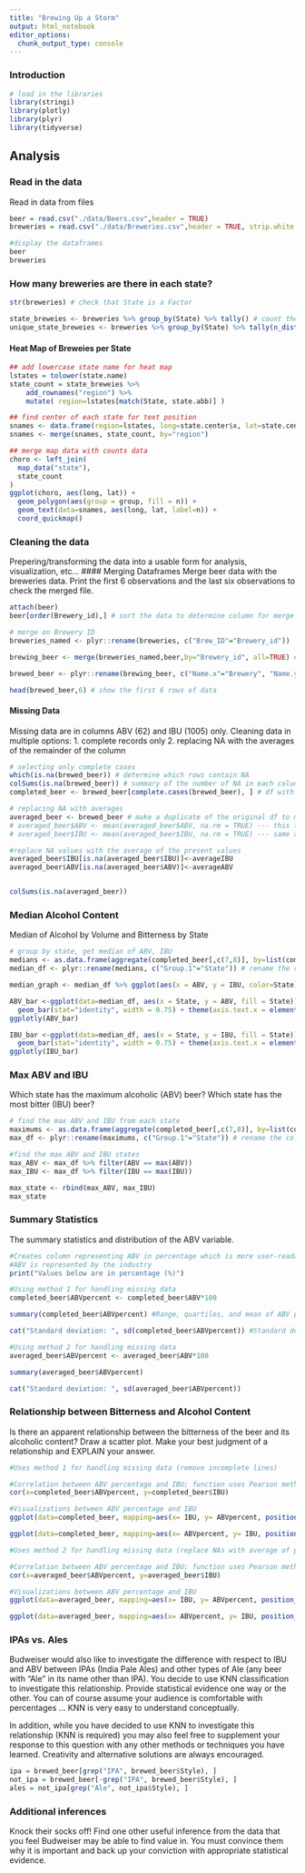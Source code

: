 ```yaml
---
title: "Brewing Up a Storm"
output: html_notebook
editor_options: 
  chunk_output_type: console
---
```

### Introduction

```r
# load in the libraries
library(stringi)
library(plotly)
library(plyr)
library(tidyverse)
```

## Analysis

### Read in the data
Read in data from files
```r
beer = read.csv("./data/Beers.csv",header = TRUE)
breweries = read.csv("./data/Breweries.csv",header = TRUE, strip.white = TRUE)

#display the dataframes
beer
breweries

```


### How many breweries are there in each state?

```r

str(breweries) # check that State is a Factor

state_breweies <- breweries %>% group_by(State) %>% tally() # count the number of breweries within a state
unique_state_breweies <- breweries %>% group_by(State) %>% tally(n_distinct(Name)) # check for any duplicates

```

#### Heat Map of Breweies per State

```r
## add lowercase state name for heat map
lstates = tolower(state.name)
state_count = state_breweies %>% 
    add_rownames("region") %>% 
    mutate( region=lstates[match(State, state.abb)] )

## find center of each state for text position 
snames <- data.frame(region=lstates, long=state.center$x, lat=state.center$y)
snames <- merge(snames, state_count, by="region")

## merge map data with counts data
choro <- left_join(
  map_data("state"), 
  state_count
)
ggplot(choro, aes(long, lat)) +
  geom_polygon(aes(group = group, fill = n)) + 
  geom_text(data=snames, aes(long, lat, label=n)) +
  coord_quickmap()


```

### Cleaning the data
Prepering/transforming the data into a usable form for analysis, visualization, etc... 
#### Merging Dataframes
Merge beer data with the breweries data. Print the first 6 observations and the last six observations to check the merged file.  
```r

attach(beer)
beer[order(Brewery_id),] # sort the data to determine column for merge

# merge on Brewery ID
breweries_named <- plyr::rename(breweries, c("Brew_ID"="Brewery_id"))

brewing_beer <- merge(breweries_named,beer,by="Brewery_id", all=TRUE) # outter join

brewed_beer <- plyr::rename(brewing_beer, c("Name.x"="Brewery", "Name.y"="Beer")) # rename breweries and beer

head(brewed_beer,6) # show the first 6 rows of data

```

#### Missing Data
Missing data are in columns ABV (62) and IBU (1005) only. 
Cleaning data in multiple options:
1. complete records only
2. replacing NA with the averages of the remainder of the column

```r
# selecting only complete cases
which(is.na(brewed_beer)) # determine which rows contain NA
colSums(is.na(brewed_beer)) # summary of the number of NA in each column
completed_beer <- brewed_beer[complete.cases(brewed_beer), ] # df with only complete records

# replacing NA with averages
averaged_beer <- brewed_beer # make a duplicate of the original df to manipulate
# averaged_beer$ABV <- mean(averaged_beer$ABV, na.rm = TRUE) --- this function replaces the entire column with the average value of ABV instead of only the column values that are 'NA'
# averaged_beer$IBU <- mean(averaged_beer$IBU, na.rm = TRUE) --- same as above but with IBU

#replace NA values with the average of the present values
averaged_beer$IBU[is.na(averaged_beer$IBU)]<-averageIBU
averaged_beer$ABV[is.na(averaged_beer$ABV)]<-averageABV


colSums(is.na(averaged_beer))

```

### Median Alcohol Content
Median of Alcohol by Volume and Bitterness by State
```r
# group by state, get median of ABV, IBU
medians <- as.data.frame(aggregate(completed_beer[,c(7,8)], by=list(completed_beer$State), FUN=median)) 
median_df <- plyr::rename(medians, c("Group.1"="State")) # rename the column to State

median_graph <- median_df %>% ggplot(aes(x = ABV, y = IBU, color=State)) + geom_point() + ggtitle("Median Alcohol Content and Bitterness by State") # plot scatter plot

ABV_bar <-ggplot(data=median_df, aes(x = State, y = ABV, fill = State)) +
  geom_bar(stat="identity", width = 0.75) + theme(axis.text.x = element_text(angle = 90, hjust = 1)) + ggtitle("Median ABV by State")
ggplotly(ABV_bar)

IBU_bar <-ggplot(data=median_df, aes(x = State, y = IBU, fill = State)) +
  geom_bar(stat="identity", width = 0.75) + theme(axis.text.x = element_text(angle = 90, hjust = 1)) + ggtitle("Median IBU by State")
ggplotly(IBU_bar)

```
### Max ABV and IBU
Which state has the maximum alcoholic (ABV) beer? Which state has the most bitter (IBU) beer?
```r
# find the max ABV and IBU from each state
maximums <- as.data.frame(aggregate(completed_beer[,c(7,8)], by=list(completed_beer$State), FUN=max))
max_df <- plyr::rename(maximums, c("Group.1"="State")) # rename the column to State

#find the max ABV and IBU states
max_ABV <- max_df %>% filter(ABV == max(ABV))
max_IBU <- max_df %>% filter(IBU == max(IBU))

max_state <- rbind(max_ABV, max_IBU)
max_state

```

### Summary Statistics
The summary statistics and distribution of the ABV variable.

```r
#Creates column representing ABV in percentage which is more user-readable and in-line with how
#ABV is represented by the industry
print("Values below are in percentage (%)")

#Using method 1 for handling missing data
completed_beer$ABVpercent <- completed_beer$ABV*100 

summary(completed_beer$ABVpercent) #Range, quartiles, and mean of ABV percentage value

cat("Standard deviation: ", sd(completed_beer$ABVpercent)) #Standard deviation of ABV percentage value

#Using method 2 for handling missing data
averaged_beer$ABVpercent <- averaged_beer$ABV*100

summary(averaged_beer$ABVpercent)

cat("Standard deviation: ", sd(averaged_beer$ABVpercent))


```

### Relationship between Bitterness and Alcohol Content
Is there an apparent relationship between the bitterness of the beer and its alcoholic content? Draw a scatter plot.  Make your best judgment of a relationship and EXPLAIN your answer.
```r
#Uses method 1 for handling missing data (remove incomplete lines)

#Correlation between ABV percentage and IBU; function uses Pearson method as default
cor(x=completed_beer$ABVpercent, y=completed_beer$IBU)

#Visualizations between ABV percentage and IBU
ggplot(data=completed_beer, mapping=aes(x= IBU, y= ABVpercent, position_jitter())) + geom_point()

ggplot(data=completed_beer, mapping=aes(x= ABVpercent, y= IBU, position_jitter())) + geom_point()
```

```r
#Uses method 2 for handling missing data (replace NAs with average of present data)

#Correlation between ABV percentage and IBU; function uses Pearson method as default
cor(x=averaged_beer$ABVpercent, y=averaged_beer$IBU)

#Visualizations between ABV percentage and IBU
ggplot(data=averaged_beer, mapping=aes(x= IBU, y= ABVpercent, position_jitter())) + geom_point()

ggplot(data=averaged_beer, mapping=aes(x= ABVpercent, y= IBU, position_jitter())) + geom_point()
```

### IPAs vs. Ales
Budweiser would also like to investigate the difference with respect to IBU and ABV between IPAs (India Pale Ales) and other types of Ale (any beer with “Ale” in its name other than IPA).  You decide to use KNN classification to investigate this relationship.  Provide statistical evidence one way or the other. You can of course assume your audience is comfortable with percentages … KNN is very easy to understand conceptually.

In addition, while you have decided to use KNN to investigate this relationship (KNN is required) you may also feel free to supplement your response to this question with any other methods or techniques you have learned.  Creativity and alternative solutions are always encouraged.  
```r
ipa = brewed_beer[grep("IPA", brewed_beer$Style), ]
not_ipa = brewed_beer[-grep("IPA", brewed_beer$Style), ]
ales = not_ipa[grep("Ale", not_ipa$Style), ]

```

### Additional inferences
Knock their socks off!  Find one other useful inference from the data that you feel Budweiser may be able to find value in.  You must convince them why it is important and back up your conviction with appropriate statistical evidence. 
```r

```










